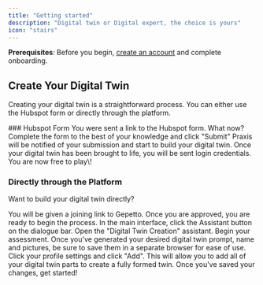 ```yaml
---
title: "Getting started"
description: "Digital twin or Digital expert, the choice is yours"
icon: "stairs"
---
```


**Prerequisites**: Before you begin, [create an account](https://hiimpria.ai/login/signup) and complete onboarding.



## Create Your Digital Twin
Creating your digital twin is a straightforward process. You can either use the Hubspot form or directly through the platform.

<AccordionGroup>
<Accordion title="Form Submission" icon="envelope-open-text">
### Hubspot Form
You were sent a link to the Hubspot form. What now?

<Steps>


  <Step title="Complete the Form">
    Complete the form to the best of your knowledge and click "Submit"
  </Step>
  <Step title="The Digital Twin Magic Begins">
    Praxis will be notified of your submission and start to build your digital twin.
  </Step>
  <Step title="Get Started">
    Once your digital twin has been brought to life, you will be sent login credentials. You are now free to play\!
  </Step>
</Steps>
  
</Accordion>

<Accordion title="Signup" icon="right-to-bracket">

### Directly through the Platform

Want to build your digital twin directly? 

<Steps>
  <Step title="Sign into Gepetto- the Digital Twin Creator">
    You will be given a joining link to Gepetto. Once you are approved, you are ready to begin the process.
  </Step>
  <Step title='Launch the "Digital Twin Creation Assistant"'>
    In the main interface, click the <Icon icon="sparkles" />Assistant button on the dialogue bar. Open the "Digital Twin Creation" assistant. Begin your assessment. 
  </Step>
  <Step title="Save your Prompt and Picture URLS">
    Once you've generated your desired digital twin prompt, name and pictures, be sure to save them in a separate browser for ease of use.
  </Step>
  <Step title="Add a Digital Twin to your Gallery">
    Click your profile settings and click "Add". This will allow you to add all of your digital twin parts to create a fully formed twin. 
  </Step>
  <Step title="Begin!">
    Once you've saved your changes, get started!
  </Step>
</Steps>


</Accordion>


</AccordionGroup>








